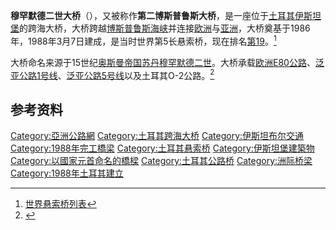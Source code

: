 {{citecheck|time=2014-06-04T05:39:43+00:00}}
{{Infobox Bridge
|bridge_name   =穆罕默德二世大橋
|native_name=Fatih Sultan Mehmet Köprüsü
|image         = IMO 9544891 Abis Belfast (01).jpg
|image_size    = 250px
|caption       =
|also_known_as= 第二博斯普魯斯大橋
|carries       =[[File:O-2_otoyolu.png|30px]] O-2公路<br />{{Asian Highway AH|1}}<br />{{Asian Highway AH|5}}<br />{{European route E|80}}
|crosses       = [[博斯普魯斯海峡|博斯普魯斯海峡]]
|locale        = [[伊斯坦堡|伊斯坦堡]]
|maint         =土耳其国家公路
|id            = 
|designer      = [http://www.botek.info BOTEK Bosphorus Technical Consulting Corp.]
                 [[Freeman_Fox_&_Partners|Freeman Fox & Partners]]
|design        = [[悬索桥|悬索桥]]
|material      = [[钢|钢]]
|spans         = 
|pierswater    = 
|mainspan      = {{convert|1090|m|ft}}
|length        = {{convert|1510|m|ft}}
|width         = {{convert|39|m|ft|abbr=}}
|height        = {{convert|105|m|ft|abbr=}}
|load          = 
|clearance     = {{convert|64|m|ft|abbr=}}
|below         = 
|traffic       = 
|begin         = 1986年
|complete      =1988年3月7日
|open          = 
|heritage      =
|collapsed     =
|preceded      = [[7月15日烈士大橋|7月15日烈士大橋]]
|followed      = 
|closed        = 
|toll          = 
|coordinates   = {{coord|41.0913|29.062|region:TR-34|display=inline,title}}
| map_type            = Turkey Istanbul
}}
'''穆罕默德二世大桥'''（{{lang-tr|'''Fatih Sultan Mehmet Köprüsü'''}}），又被称作'''第二博斯普鲁斯大桥'''，是一座位于[[土耳其|土耳其]][[伊斯坦堡|伊斯坦堡]]的跨海大桥，大桥跨越[[博斯普鲁斯海峡|博斯普鲁斯海峡]]并连接[[欧洲|欧洲]]与[[亚洲|亚洲]]，大桥奠基于1986年，1988年3月7日建成，是当时世界第5长悬索桥，现在排名[[世界悬索桥列表|第19]]。<ref>[[世界悬索桥列表|世界悬索桥列表]]</ref>

大桥命名来源于15世纪[[奥斯曼帝国|奥斯曼帝国]][[奥斯曼帝国苏丹列表|苏丹]][[穆罕默德二世_(奥斯曼帝国)|穆罕默德二世]]。大桥承载[[欧洲E80公路|欧洲E80公路]]、[[泛亚公路1号线|泛亚公路1号线]]、[[泛亚公路5号线|泛亚公路5号线]]以及土耳其O-2公路。<ref name="AHH">{{cite web|title=亚洲公路手册（Asian Highway Handbook）|url=http://www.unescap.org/sites/default/files/Full%20version.pdf|publisher=''[[联合国亚洲及太平洋经济社会委员会|联合国亚洲及太平洋经济社会委员会]]（UNESCAP）''|accessdate=2014-05|year=2003|language=en|archive-date=2014-04-07|archive-url=https://web.archive.org/web/20140407070358/http://www.unescap.org/sites/default/files/Full%20version.pdf|dead-url=no}}</ref>

==参考资料==
<references />

[[Category:亞洲公路網|Category:亞洲公路網]]
[[Category:土耳其跨海大桥|Category:土耳其跨海大桥]]
[[Category:伊斯坦布尔交通|Category:伊斯坦布尔交通]]
[[Category:1988年完工橋梁|Category:1988年完工橋梁]]
[[Category:土耳其悬索桥|Category:土耳其悬索桥]]
[[Category:伊斯坦堡建築物|Category:伊斯坦堡建築物]]
[[Category:以國家元首命名的橋樑|Category:以國家元首命名的橋樑]]
[[Category:土耳其公路桥|Category:土耳其公路桥]]
[[Category:洲际桥梁|Category:洲际桥梁]]
[[Category:1988年土耳其建立|Category:1988年土耳其建立]]